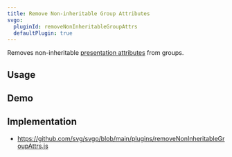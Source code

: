 ```yaml
---
title: Remove Non-inheritable Group Attributes
svgo:
  pluginId: removeNonInheritableGroupAttrs
  defaultPlugin: true
---
```


Removes non-inheritable [presentation attributes](https://developer.mozilla.org/docs/Web/SVG/Attribute/Presentation) from groups.

## Usage

<PluginUsage />

## Demo

<PluginDemo />

## Implementation

- https://github.com/svg/svgo/blob/main/plugins/removeNonInheritableGroupAttrs.js
